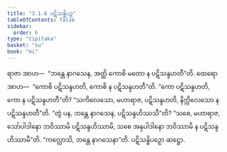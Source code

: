 ```yaml
---
title: "3.1.6 ပဋိသန္ဓိပဉှ"
tableOfContents: false
sidebar:
  order: 6
type: "tipitaka"
basket: "su"
book: "mi"
---
```



<DynamicBreadcrumb />

<Division number="29" book="mi" e="ch" v="28">

<Paragraph number="122" book="mi">
ရာဇာ အာဟ—  “ဘန္တေ နာဂသေန, အတ္ထိ ကောစိ မတော န ပဋိသန္ဒဟတီ”တိ. ထေရော အာဟ—  “ကောစိ ပဋိသန္ဒဟတိ, ကောစိ န ပဋိသန္ဒဟတီ”တိ. “ကော ပဋိသန္ဒဟတိ, ကော န ပဋိသန္ဒဟတီ”တိ? “သကိလေသော, မဟာရာဇ, ပဋိသန္ဒဟတိ, နိက္ကိလေသော န ပဋိသန္ဒဟတီ”တိ. “တွံ ပန, ဘန္တေ နာဂသေန, ပဋိသန္ဒဟိဿသီ”တိ? “သစေ, မဟာရာဇ, သော်ပါဒါနော ဘဝိဿာမိ ပဋိသန္ဒဟိဿာမိ, သစေ အနုပါဒါနော ဘဝိဿာမိ န ပဋိသန္ဒဟိဿာမီ”တိ.
</Paragraph>

<Paragraph number="123" book="mi">
“ကလ္လောသိ, ဘန္တေ နာဂသေနာ”တိ.

</Paragraph>
</Division>

<Paragraph number="124" type="center" book="mi">
ပဋိသန္ဓိပဉှော ဆဋ္ဌော.
</Paragraph>